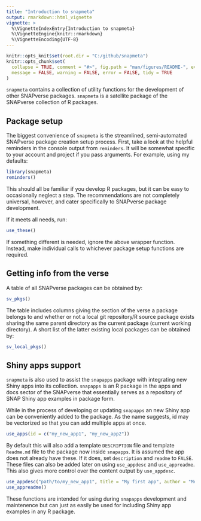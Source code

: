 ```yaml
---
title: "Introduction to snapmeta"
output: rmarkdown::html_vignette
vignette: >
  %\VignetteIndexEntry{Introduction to snapmeta}
  %\VignetteEngine{knitr::rmarkdown}
  %\VignetteEncoding{UTF-8}
---
```


```r
knitr::opts_knit$set(root.dir = "C:/github/snapmeta")
knitr::opts_chunk$set(
  collapse = TRUE, comment = "#>", fig.path = "man/figures/README-", eval = TRUE,
  message = FALSE, warning = FALSE, error = FALSE, tidy = TRUE
)
```

`snapmeta` contains a collection of utility functions for the development of other SNAPverse packages.
`snapmeta` is a satellite package of the SNAPverse collection of R packages.

## Package setup

The biggest convenience of `snapmeta` is the streamlined, semi-automated SNAPverse package creation setup process.
First, take a look at the helpful reminders in the console output from `reminders`.
It will be somewhat specific to your account and project if you pass arguments.
For example, using my defaults:

```r
library(snapmeta)
reminders()
```

This should all be familiar if you develop R packages, but it can be easy to occasionally neglect a step.
The recommendations are not completely universal, however, and cater specifically to SNAPverse package development.

If it meets all needs, run:

```r
use_these()
```

If something different is needed, ignore the above wrapper function.
Instead, make individual calls to whichever package setup functions are required.

## Getting info from the verse

A table of all SNAPverse packages can be obtained by:

```r
sv_pkgs()
```

The table includes columns giving the section of the verse a package belongs to and whether or not a local git repository/R source package
exists sharing the same parent directory as the current package (current working directory).
A short list of the latter existing local packages can be obtained by:

```r
sv_local_pkgs()
```

## Shiny apps support

`snapmeta` is also used to assist the `snapapps` package with integrating new Shiny apps into its collection. `snapapps` is an R package in the apps and docs sector of the SNAPverse that essentially serves as a repository of SNAP Shiny app examples in package form.

While in the process of developing or updating `snapapps` an new Shiny app can be conveniently added to the package.
As the name suggests, id may be vectorized so that you can add multiple apps at once.

```r
use_apps(id = c("my_new_app1", "my_new_app2"))
```

By default this will also add a template `DESCRIPTION` file and template `Readme.md` file to the package now inside `snapapps`.
It is assumed the app does not already have these. If it does, set `description` and `readme` to `FALSE`.
These files can also be added later on using `use_appdesc` and `use_appreadme`.
This also gives more control over the content output by `use_appdesc`.

```r
use_appdesc("path/to/my_new_app1", title = "My first app", author = "Me", url = "example.com", tags = c("data analysis", "graphing"))
use_appreadme()
```

These functions are intended for using during `snapapps` development and maintenence but can just as easily be used for including Shiny app examples in any R package.

